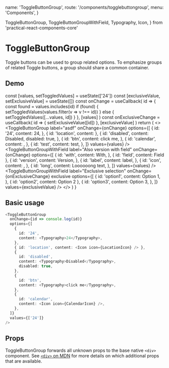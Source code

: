   name: 'ToggleButtonGroup',
  route: '/components/togglebuttongroup',
  menu: 'Components',
}


  ToggleButtonGroup,
  ToggleButtonGroupWithField,
  Typography,
  Icon,
} from 'practical-react-components-core'

# ToggleButtonGroup

Toggle buttons can be used to group related options.
To emphasize groups of related Toggle buttons, a group should share a common container.

## Demo

  const [values, setToggledValues] = useState(['24'])
  const [exclusiveValue, setExclusiveValue] = useState([])
  const onChange = useCallback(
    id => {
      const found = values.includes(id)
      if (found) {
        setToggledValues(values.filter(v => v !== id))
      } else {
        setToggledValues([...values, id])
      }
    },
    [values]
  )
  const onExclusiveChange = useCallback(
    id => {
      setExclusiveValue([id])
    },
    [exclusiveValue]
  )
  return (
    <>
      <ToggleButtonGroup
        label="asdf"
        onChange={onChange}
        options={[
          {
            id: '24',
            content: <Typography>24</Typography>,
          },
          { id: 'location', content: <Icon icon={LocationIcon} /> },
          {
            id: 'disabled',
            content: <Typography>Disabled</Typography>,
            disabled: true,
          },
          {
            id: 'btn',
            content: <Typography>click me</Typography>,
          },
          {
            id: 'calendar',
            content: <Icon icon={CalendarIcon} />,
          },
          {
            id: 'test',
            content: <Typography>test</Typography>,
          },
        ]}
        values={values}
      />
      <ToggleButtonGroupWithField
        label="Also version with field"
        onChange={onChange}
        options={[
          {
            id: 'with',
            content: <Typography>With</Typography>,
          },
          { id: 'field', content: <Typography>Field</Typography> },
          {
            id: 'version',
            content: <Typography>Version</Typography>,
          },
          {
            id: 'label',
            content: <Typography>label</Typography>,
          },
          {
            id: 'icon',
            content: <Icon icon={CalendarIcon} />,
          },
          {
            id: 'long',
            content: <Typography>Loooooong text</Typography>,
          },
        ]}
        values={values}
      />
      <ToggleButtonGroupWithField
        label="Exclusive selection"
        onChange={onExclusiveChange}
        exclusive
        options={[
          {
            id: 'option1',
            content: <Typography>Option 1</Typography>,
          },
          { id: 'option2', content: <Typography>Option 2</Typography> },
          {
            id: 'option3',
            content: <Typography>Option 3</Typography>,
          },
        ]}
        values={exclusiveValue}
      />
    </>
  )
}

<DemoComponent />

## Basic usage

```typescript type="live"
<ToggleButtonGroup
  onChange={id => console.log(id)}
  options={[
    {
      id: '24',
      content: <Typography>24</Typography>,
    },
    { id: 'location', content: <Icon icon={LocationIcon} /> },
    {
      id: 'disabled',
      content: <Typography>Disabled</Typography>,
      disabled: true,
    },
    {
      id: 'btn',
      content: <Typography>click me</Typography>,
    },
    {
      id: 'calendar',
      content: <Icon icon={CalendarIcon} />,
    },
  ]}
  values={['24']}
/>
```

## Props

ToggleButtonGroup forwards all unknown props to the base native `<div>` component. See
[`<div>` on MDN](https://developer.mozilla.org/en-US/docs/Web/HTML/Element/div) for more
details on which additional props that are available.

<Props of="ToggleButtonGroup" />
